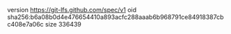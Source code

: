 version https://git-lfs.github.com/spec/v1
oid sha256:b6a08b0d4e476654410a893acfc288aaab6b968791ce84918387cbc408e7a06c
size 336439
